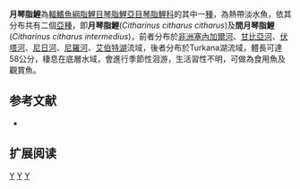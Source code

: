 {{Speciesbox 
| genus = Citharinus
| species = citharus
| status = NE
| status_system = IUCN3.1
| authority =  [[Geoffroy_Saint-Hilaire|Geoffroy Saint-Hilaire]], 1809
| synonyms = *''Serrasalmus citharus,Geoffroy Saint-Hilaire, 1809''
*''Citharinus citharus citharus,Geoffroy Saint-Hilaire, 1809''
*''Citharinus geoffroei,Cuvier, 1829''
*''Citharinus geoffroyi,Cuvier, 1829''
*''Distichodus marnoi,Steindachner, 1881''
}}
'''月琴脂鯉'''為[[輻鰭魚綱|輻鰭魚綱]][[脂鯉目|脂鯉目]][[琴脂鯉亞目|琴脂鯉亞目]][[琴脂鯉科|琴脂鯉科]]的其中一[[種|種]]，為熱帶淡水魚，依其分布共有二個[[亞種|亞種]]，即'''月琴脂鯉'''(''Citharinus citharus citharus'')及'''間月琴脂鯉'''(''Citharinus citharus intermedius'')，前者分布於[[非洲|非洲]][[塞內加爾河|塞內加爾河]]、[[甘比亞河|甘比亞河]]、[[伏塔河|伏塔河]]、[[尼日河|尼日河]]、[[尼羅河|尼羅河]]、[[艾伯特湖|艾伯特湖]]流域，後者分布於Turkana湖流域，體長可達58公分，棲息在底層水域，會進行季節性洄游，生活習性不明，可做為食用魚及觀賞魚。

==参考文献==
{{refbegin}}
*{{FishBase_species|genus=Citharinus|species=citharus|year=2014|month=1}}
{{refend}}

== 扩展阅读 ==
{{refbegin}}
{{wikispecies-inline|Citharinus citharus|月琴脂鯉}}
{{refend}}

{{Taxonbar|from=Q5932280}}

[[Category:食用魚|Y]]
[[Category:觀賞魚|Y]]
[[Category:脊鱗琴脂鯉屬|Y]]


{{魚類小作品}}